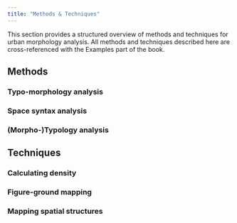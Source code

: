 ```yaml
---
title: "Methods & Techniques"
---
```


This section provides a structured overview of methods and techniques for urban morphology analysis. All methods and techniques described here are cross-referenced with the Examples part of the book.

## Methods

### Typo-morphology analysis

### Space syntax analysis

### (Morpho-)Typology analysis

## Techniques

### Calculating density

### Figure-ground mapping

### Mapping spatial structures
